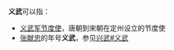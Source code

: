 '''义武'''可以指：
* [[义武军节度使|义武军节度使]]，唐朝到宋朝在定州设立的节度使
* [[张献忠|张献忠]]的年号'''义武'''，参见[[兴武#义武|兴武#义武]]

{{disambig|Y|Cat=二字消歧義}}